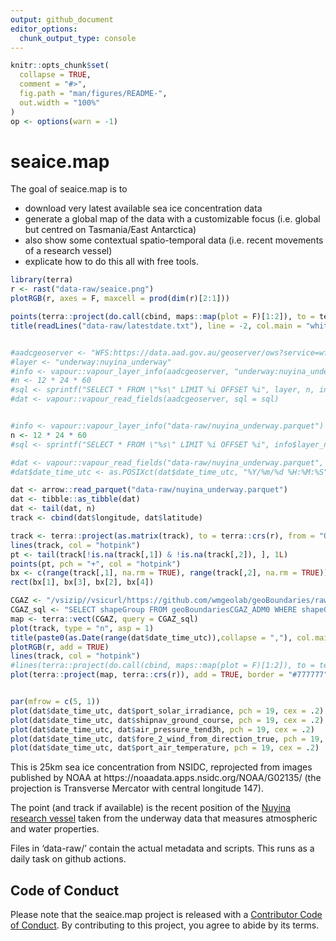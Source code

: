 ```yaml
---
output: github_document
editor_options: 
  chunk_output_type: console
---
```


<!-- README.md is generated from README.Rmd. Please edit that file -->

```r
knitr::opts_chunk$set(
  collapse = TRUE,
  comment = "#>",
  fig.path = "man/figures/README-",
  out.width = "100%"
)
op <- options(warn = -1)

```

# seaice.map

<!-- badges: start -->
<!-- [![R-CMD-check](https://github.com/mdsumner/seaice.map/actions/workflows/R-CMD-check.yaml/badge.svg)](https://github.com/mdsumner/seaice.map/actions/workflows/R-CMD-check.yaml)-->
<!-- badges: end -->

The goal of seaice.map is to 

- download very latest available sea ice concentration data
- generate a global map of the data with a customizable focus (i.e. global but centred on Tasmania/East Antarctica)
- also show some contextual spatio-temporal data (i.e. recent movements of a research vessel)
- explicate how to do this all with free tools. 



```r
library(terra)
r <- rast("data-raw/seaice.png")
plotRGB(r, axes = F, maxcell = prod(dim(r)[2:1]))

points(terra::project(do.call(cbind, maps::map(plot = F)[1:2]), to = terra::crs(r), from = "OGC:CRS84"), pch = ".", col = "#777777")
title(readLines("data-raw/latestdate.txt"), line = -2, col.main = "white")


#aadcgeoserver <- "WFS:https://data.aad.gov.au/geoserver/ows?service=wfs&version=2.0.0&request=GetCapabilities"
#layer <- "underway:nuyina_underway"
#info <- vapour::vapour_layer_info(aadcgeoserver, "underway:nuyina_underway")
#n <- 12 * 24 * 60
#sql <- sprintf("SELECT * FROM \"%s\" LIMIT %i OFFSET %i", layer, n, info$count - n)
#dat <- vapour::vapour_read_fields(aadcgeoserver, sql = sql)


#info <- vapour::vapour_layer_info("data-raw/nuyina_underway.parquet")
n <- 12 * 24 * 60
#sql <- sprintf("SELECT * FROM \"%s\" LIMIT %i OFFSET %i", info$layer_names[1], n, info$count - n)

#dat <- vapour::vapour_read_fields("data-raw/nuyina_underway.parquet", sql = sql)
#dat$date_time_utc <- as.POSIXct(dat$date_time_utc, "%Y/%m/%d %H:%M:%S", tz = "UTC")

dat <- arrow::read_parquet("data-raw/nuyina_underway.parquet")
dat <- tibble::as_tibble(dat)
dat <- tail(dat, n)
track <- cbind(dat$longitude, dat$latitude)

track <- terra::project(as.matrix(track), to = terra::crs(r), from = "OGC:CRS84")
lines(track, col = "hotpink")
pt <- tail(track[!is.na(track[,1]) & !is.na(track[,2]), ], 1L)
points(pt, pch = "+", col = "hotpink")
bx <- c(range(track[,1], na.rm = TRUE), range(track[,2], na.rm = TRUE))
rect(bx[1], bx[3], bx[2], bx[4])

CGAZ <- "/vsizip//vsicurl/https://github.com/wmgeolab/geoBoundaries/raw/main/releaseData/CGAZ/geoBoundariesCGAZ_ADM0.zip"
CGAZ_sql <- "SELECT shapeGroup FROM geoBoundariesCGAZ_ADM0 WHERE shapeGroup IN ('AUS','NZL','ATA')"
map <- terra::vect(CGAZ, query = CGAZ_sql)
plot(track, type = "n", asp = 1)
title(paste0(as.Date(range(dat$date_time_utc)),collapse = ","), col.main = "white")
plotRGB(r, add = TRUE)
lines(track, col = "hotpink")
#lines(terra::project(do.call(cbind, maps::map(plot = F)[1:2]), to = terra::crs(r), from = "OGC:CRS84"), lwd = 1.5, col = "#777777")
plot(terra::project(map, terra::crs(r)), add = TRUE, border = "#777777")


par(mfrow = c(5, 1))
plot(dat$date_time_utc, dat$port_solar_irradiance, pch = 19, cex = .2)
plot(dat$date_time_utc, dat$shipnav_ground_course, pch = 19, cex = .2)
plot(dat$date_time_utc, dat$air_pressure_tend3h, pch = 19, cex = .2)
plot(dat$date_time_utc, dat$fore_2_wind_from_direction_true, pch = 19, cex = .2)
plot(dat$date_time_utc, dat$port_air_temperature, pch = 19, cex = .2)

```


This is 25km sea ice concentration from NSIDC, reprojected from images published by NOAA at https://noaadata.apps.nsidc.org/NOAA/G02135/ (the projection is Transverse Mercator with central longitude 147). 

The point (and track if available) is the recent position of the [Nuyina research vessel](https://www.antarctica.gov.au/nuyina/) taken from the underway data that measures atmospheric and water properties. 

Files in 'data-raw/' contain the actual metadata and scripts. This runs as a daily task on github actions. 

## Code of Conduct
  
Please note that the seaice.map project is released with a [Contributor Code of Conduct](https://contributor-covenant.org/version/2/1/CODE_OF_CONDUCT.html). By contributing to this project, you agree to abide by its terms.

